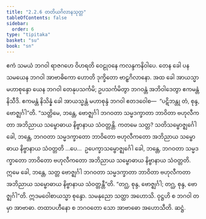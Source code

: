 ```yaml
---
title: "2.2.6 တတိယဂိလာနသုတ္တ"
tableOfContents: false
sidebar:
  order: 6
type: "tipitaka"
basket: "su"
book: "sn"
---
```



<DynamicBreadcrumb />

<Division number="197" book="sn" e="ch" v="18" p="308">

<Paragraph number="442" book="sn">
ဧကံ သမယံ ဘဂဝါ ရာဇဂဟေ ဝိဟရတိ ဝေဠုဝနေ ကလန္ဒကနိဝါပေ. တေန ခေါ ပန သမယေန ဘဂဝါ အာဗာဓိကော ဟောတိ ဒုက္ခိတော ဗာဠှဂိလာနော. အထ ခေါ အာယသ္မာ မဟာစုန္ဒော ယေန ဘဂဝါ တေနုပသင်္ကမိ; ဥပသင်္ကမိတွာ ဘဂဝန္တံ အဘိဝါဒေတွာ ဧကမန္တံ နိသီဒိ. ဧကမန္တံ နိသိန္နံ ခေါ အာယသ္မန္တံ မဟာစုန္ဒံ ဘဂဝါ ဧတဒဝေါစ—  “ပဋိဘန္တု တံ, စုန္ဒ, ဗောဇ္ဈင်္ဂါ”တိ.
</Paragraph>

<Paragraph number="443" book="sn">
“သတ္တိမေ, ဘန္တေ, ဗောဇ္ဈင်္ဂါ ဘဂဝတာ သမ္မဒက္ခာတာ ဘာဝိတာ ဗဟုလီကတာ အဘိညာယ သမ္ဗောဓာယ နိဗ္ဗာနာယ သံဝတ္တန္တိ. ကတမေ သတ္တ? သတိသမ္ဗောဇ္ဈင်္ဂေါ ခေါ, ဘန္တေ, ဘဂဝတာ သမ္မဒက္ခာတော ဘာဝိတော ဗဟုလီကတော အဘိညာယ သမ္ဗောဓာယ နိဗ္ဗာနာယ သံဝတ္တတိ …ပေ…  ဥပေက္ခာသမ္ဗောဇ္ဈင်္ဂေါ ခေါ, ဘန္တေ, ဘဂဝတာ သမ္မဒက္ခာတော ဘာဝိတော ဗဟုလီကတော အဘိညာယ သမ္ဗောဓာယ နိဗ္ဗာနာယ သံဝတ္တတိ. ဣမေ ခေါ, ဘန္တေ, သတ္တ ဗောဇ္ဈင်္ဂါ ဘဂဝတာ သမ္မဒက္ခာတာ ဘာဝိတာ ဗဟုလီကတာ အဘိညာယ သမ္ဗောဓာယ နိဗ္ဗာနာယ သံဝတ္တန္တီ”တိ. “တဂ္ဃ, စုန္ဒ, ဗောဇ္ဈင်္ဂါ; တဂ္ဃ, စုန္ဒ, ဗောဇ္ဈင်္ဂါ”တိ.
</Paragraph>

<Paragraph number="444" book="sn">
ဣဒမဝေါစာယသ္မာ စုန္ဒော. သမနုညော သတ္ထာ အဟောသိ. ဝုဋ္ဌဟိ စ ဘဂဝါ တမှာ အာဗာဓာ. တထာပဟီနော စ ဘဂဝတော သော အာဗာဓော အဟောသီတိ.

</Paragraph>
</Division>

<Paragraph number="445" type="center" book="sn">
ဆဋ္ဌံ.
</Paragraph>